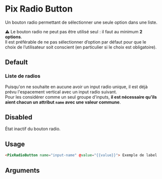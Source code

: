 

<Meta title="Form/Radio Button" component="PixRadioButton" argTypes={stories.argTypes} />

# Pix Radio Button

Un bouton radio permettant de sélectionner une seule option dans une liste.

⚠️ Le bouton radio ne peut pas être utilisé seul : il faut au minimum **2 options**.<br/>
Il est préférable de ne pas sélectionner d’option par défaut pour que le choix de l’utilisateur soit conscient (en particulier si le choix est obligatoire).

## Default

<Canvas isColumn>
  <Story name="Default" story={stories.Default} height={60} />
  <Story name="Default checked" story={stories.defaultChecked} height={60} />
</Canvas>

### Liste de radios

Puisqu'on ne souhaite en aucune avoir un input radio unique, il est déjà prévu l'espacement vertical avec un input radio suivant.<br/>
Pour les considérer comme un seul groupe d'inputs, **il est nécessaire qu'ils aient chacun un attribut `name` avec une valeur commune**.

<Canvas>
  <Story name="Multiple" story={stories.multiple} height={140} />
</Canvas>

## Disabled

État inactif du bouton radio.

<Canvas isColumn>
  <Story name="Disabled" story={stories.isDisabled} height={60} />
  <Story name="Disabled checked" story={stories.disabledChecked} height={60} />
</Canvas>

## Usage

```html
<PixRadioButton name="input-name" @value="{{value}}"> Exemple de label </PixRadioButton>
```

## Arguments

<ArgsTable story="Default" />
